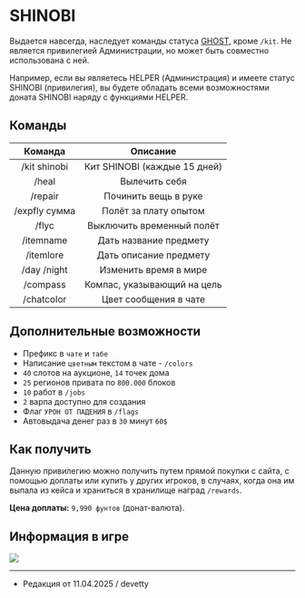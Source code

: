 # SHINOBI

Выдается навсегда, наследует команды статуса [GHOST](https://www.etty.su/docs/wiki/donate/ghost), кроме ```/kit```. Не является привилегией Администрации, но может быть совместно использована с ней.

Например, если вы являетесь HELPER (Администрация) и имеете статус SHINOBI (привилегия), вы будете обладать всеми возможностями доната SHINOBI наряду с функциями HELPER.

## Команды

| Команда | Описание |
| :---------: | :---------: |
| /kit shinobi | Кит SHINOBI (каждые 15 дней) |
| /heal | Вылечить себя |
| /repair | Починить вещь в руке |
| /expfly сумма | Полёт за плату опытом |
| /flyc | Выключить временный полёт |
| /itemname | Дать название предмету |
| /itemlore | Дать описание предмету |
| /day /night | Изменить время в мире |
| /compass | Компас, указывающий на цель |
| /chatcolor | Цвет сообщения в чате |

## Дополнительные возможности

- Префикс в ```чате``` и ```табе```
- Написание ```цветным``` текстом в чате - ```/colors```
- ```40``` слотов на аукционе, ```14``` точек дома
- ```25``` регионов привата по ```800.000``` блоков
- ```10``` работ в ```/jobs```
- ```2``` варпа доступно для создания
- Флаг ```УРОН ОТ ПАДЕНИЯ``` в ```/flags```
- Автовыдача денег раз в ```30``` минут ```60$```

## Как получить

Данную привилегию можно получить путем прямой покупки с сайта, с помощью доплаты или купить у других игроков, в случаях, когда она им выпала из кейса и храниться в хранилище наград ```/rewards```.

**Цена доплаты:** ```9,990 фунтов``` (донат-валюта).

## Информация в игре

<img src="https://s3.etty.su/wiki/survival/donate/shinobi.webp" />

--------

- Редакция от 11.04.2025 / devetty